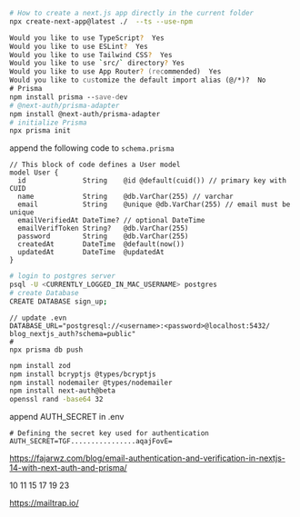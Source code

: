 ``` zsh 
# How to create a next.js app directly in the current folder
npx create-next-app@latest ./  --ts --use-npm

Would you like to use TypeScript?  Yes
Would you like to use ESLint?  Yes
Would you like to use Tailwind CSS?  Yes
Would you like to use `src/` directory? Yes
Would you like to use App Router? (recommended)  Yes
Would you like to customize the default import alias (@/*)?  No
# Prisma
npm install prisma --save-dev
# @next-auth/prisma-adapter
npm install @next-auth/prisma-adapter
# initialize Prisma
npx prisma init
```

append the following code to ``schema.prisma``

```prisma
// This block of code defines a User model
model User {
  id              String    @id @default(cuid()) // primary key with CUID
  name            String    @db.VarChar(255) // varchar
  email           String    @unique @db.VarChar(255) // email must be unique
  emailVerifiedAt DateTime? // optional DateTime
  emailVerifToken String?   @db.VarChar(255)
  password        String    @db.VarChar(255)
  createdAt       DateTime  @default(now())
  updatedAt       DateTime  @updatedAt
}

```

```zsh filename=""
# login to postgres server
psql -U <CURRENTLY_LOGGED_IN_MAC_USERNAME> postgres
# create Database
CREATE DATABASE sign_up;
```

```evn filename=""
// update .evn
DATABASE_URL="postgresql://<username>:<password>@localhost:5432/ blog_nextjs_auth?schema=public"
#
npx prisma db push
```

```zsh filename=""
npm install zod
npm install bcryptjs @types/bcryptjs
npm install nodemailer @types/nodemailer
npm install next-auth@beta
openssl rand -base64 32
```
append AUTH_SECRET in .env

```evn
# Defining the secret key used for authentication
AUTH_SECRET=TGF................aqajFovE=
```

https://fajarwz.com/blog/email-authentication-and-verification-in-nextjs-14-with-next-auth-and-prisma/

10
11
15
17
19
23

https://mailtrap.io/
